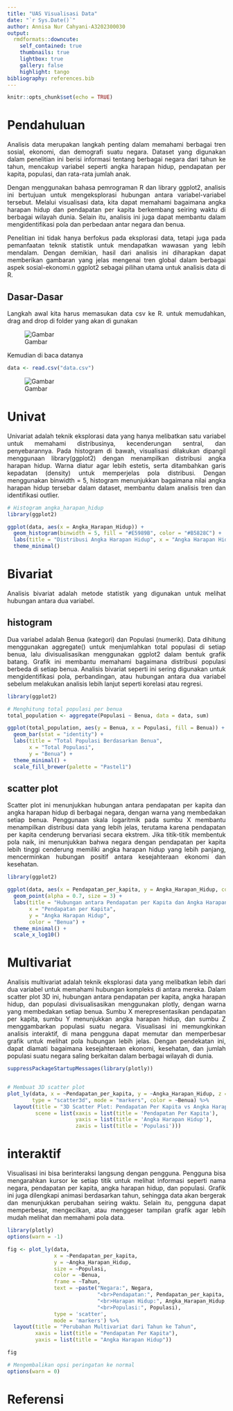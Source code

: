 ```yaml
---
title: "UAS Visualisasi Data"
date: "`r Sys.Date()`"
author: Annisa Nur Cahyani-A3202300030
output:
  rmdformats::downcute:
    self_contained: true
    thumbnails: true
    lightbox: true
    gallery: false
    highlight: tango
bibliography: references.bib
---
```


```{=html}
<style>
body{
text-align: justify}
</style>
```
```r
knitr::opts_chunk$set(echo = TRUE)
```

# Pendahuluan

Analisis data merupakan langkah penting dalam memahami berbagai tren sosial, ekonomi, dan demografi suatu negara. Dataset yang digunakan dalam penelitian ini berisi informasi tentang berbagai negara dari tahun ke tahun, mencakup variabel seperti angka harapan hidup, pendapatan per kapita, populasi, dan rata-rata jumlah anak.

Dengan menggunakan bahasa pemrograman R dan library ggplot2, analisis ini bertujuan untuk mengeksplorasi hubungan antara variabel-variabel tersebut. Melalui visualisasi data, kita dapat memahami bagaimana angka harapan hidup dan pendapatan per kapita berkembang seiring waktu di berbagai wilayah dunia. Selain itu, analisis ini juga dapat membantu dalam mengidentifikasi pola dan perbedaan antar negara dan benua.

Penelitian ini tidak hanya berfokus pada eksplorasi data, tetapi juga pada pemanfaatan teknik statistik untuk mendapatkan wawasan yang lebih mendalam. Dengan demikian, hasil dari analisis ini diharapkan dapat memberikan gambaran yang jelas mengenai tren global dalam berbagai aspek sosial-ekonomi.n ggplot2 sebagai pilihan utama untuk analisis data di R.



## Dasar-Dasar  
Langkah awal kita harus memasukan data csv ke R. 
untuk memudahkan, drag and drop di folder yang akan di gunakan

![Gambar](gambar.png)

Kemudian di baca datanya 
```r
data <- read.csv("data.csv")
```
![Gambar](data.png)

# Univat
Univariat adalah teknik eksplorasi data yang hanya melibatkan satu variabel untuk memahami distribusinya, kecenderungan sentral, dan penyebarannya. Pada histogram di bawah, visualisasi dilakukan dipangil menggunaan library(ggplot2) dengan menampilkan distribusi angka harapan hidup. Warna diatur agar lebih estetis, serta ditambahkan garis kepadatan (density) untuk memperjelas pola distribusi. Dengan menggunakan binwidth = 5, histogram menunjukkan bagaimana nilai angka harapan hidup tersebar dalam dataset, membantu dalam analisis tren dan identifikasi outlier.

```r
# Histogram angka_harapan_hidup
library(ggplot2)

ggplot(data, aes(x = Angka_Harapan_Hidup)) +
  geom_histogram(binwidth = 5, fill = "#E5989B", color = "#B5828C") +
  labs(title = "Distribusi Angka Harapan Hidup", x = "Angka Harapan Hidup", y = "Frekuensi") +
  theme_minimal()

```

# Bivariat
Analisis bivariat adalah metode statistik yang digunakan untuk melihat hubungan antara dua variabel.

## histogram 
Dua variabel adalah Benua (kategori) dan Populasi (numerik). Data dihitung menggunakan aggregate() untuk menjumlahkan total populasi di setiap benua, lalu divisualisasikan menggunakan ggplot2 dalam bentuk grafik batang. Grafik ini membantu memahami bagaimana distribusi populasi berbeda di setiap benua. Analisis bivariat seperti ini sering digunakan untuk mengidentifikasi pola, perbandingan, atau hubungan antara dua variabel sebelum melakukan analisis lebih lanjut seperti korelasi atau regresi.

```r
library(ggplot2)

# Menghitung total populasi per benua
total_population <- aggregate(Populasi ~ Benua, data = data, sum)

ggplot(total_population, aes(y = Benua, x = Populasi, fill = Benua)) +
  geom_bar(stat = "identity") +
  labs(title = "Total Populasi Berdasarkan Benua",
       x = "Total Populasi",
       y = "Benua") +
  theme_minimal() +
  scale_fill_brewer(palette = "Pastel1")
```
## scatter plot
Scatter plot ini menunjukkan hubungan antara pendapatan per kapita dan angka harapan hidup di berbagai negara, dengan warna yang membedakan setiap benua. Penggunaan skala logaritmik pada sumbu X membantu menampilkan distribusi data yang lebih jelas, terutama karena pendapatan per kapita cenderung bervariasi secara ekstrem. Jika titik-titik membentuk pola naik, ini menunjukkan bahwa negara dengan pendapatan per kapita lebih tinggi cenderung memiliki angka harapan hidup yang lebih panjang, mencerminkan hubungan positif antara kesejahteraan ekonomi dan kesehatan.
```r
library(ggplot2)

ggplot(data, aes(x = Pendapatan_per_kapita, y = Angka_Harapan_Hidup, color = Benua)) +
  geom_point(alpha = 0.7, size = 3) +
  labs(title = "Hubungan antara Pendapatan per Kapita dan Angka Harapan Hidup",
       x = "Pendapatan per Kapita",
       y = "Angka Harapan Hidup",
       color = "Benua") +
  theme_minimal() +
  scale_x_log10() 

```


# Multivariat
Analisis multivariat adalah teknik eksplorasi data yang melibatkan lebih dari dua variabel untuk memahami hubungan kompleks di antara mereka. Dalam scatter plot 3D ini, hubungan antara pendapatan per kapita, angka harapan hidup, dan populasi divisualisasikan menggunakan plotly, dengan warna yang membedakan setiap benua. Sumbu X merepresentasikan pendapatan per kapita, sumbu Y menunjukkan angka harapan hidup, dan sumbu Z menggambarkan populasi suatu negara. Visualisasi ini memungkinkan analisis interaktif, di mana pengguna dapat memutar dan memperbesar grafik untuk melihat pola hubungan lebih jelas. Dengan pendekatan ini, dapat diamati bagaimana kesejahteraan ekonomi, kesehatan, dan jumlah populasi suatu negara saling berkaitan dalam berbagai wilayah di dunia.

```r
suppressPackageStartupMessages(library(plotly))


# Membuat 3D scatter plot
plot_ly(data, x = ~Pendapatan_per_kapita, y = ~Angka_Harapan_Hidup, z = ~Populasi, 
        type = "scatter3d", mode = "markers", color = ~Benua) %>%
  layout(title = "3D Scatter Plot: Pendapatan Per Kapita vs Angka Harapan Hidup vs Populasi",
         scene = list(xaxis = list(title = 'Pendapatan Per Kapita'),
                      yaxis = list(title = 'Angka Harapan Hidup'),
                      zaxis = list(title = 'Populasi')))
```



# interaktif
Visualisasi ini bisa berinteraksi langsung dengan pengguna. Pengguna bisa mengarahkan kursor ke setiap titik untuk melihat informasi seperti nama negara, pendapatan per kapita, angka harapan hidup, dan populasi. Grafik ini juga dilengkapi animasi berdasarkan tahun, sehingga data akan bergerak dan menunjukkan perubahan seiring waktu. Selain itu, pengguna dapat memperbesar, mengecilkan, atau menggeser tampilan grafik agar lebih mudah melihat dan memahami pola data.

```r
library(plotly)
options(warn = -1)

fig <- plot_ly(data, 
               x = ~Pendapatan_per_kapita, 
               y = ~Angka_Harapan_Hidup, 
               size = ~Populasi, 
               color = ~Benua, 
               frame = ~Tahun, 
               text = ~paste("Negara:", Negara, 
                             "<br>Pendapatan:", Pendapatan_per_kapita, 
                             "<br>Harapan Hidup:", Angka_Harapan_Hidup, 
                             "<br>Populasi:", Populasi),
               type = 'scatter', 
               mode = 'markers') %>% 
  layout(title = "Perubahan Multivariat dari Tahun ke Tahun",
         xaxis = list(title = "Pendapatan Per Kapita"),
         yaxis = list(title = "Angka Harapan Hidup"))

fig

# Mengembalikan opsi peringatan ke normal
options(warn = 0)


```



# Referensi

